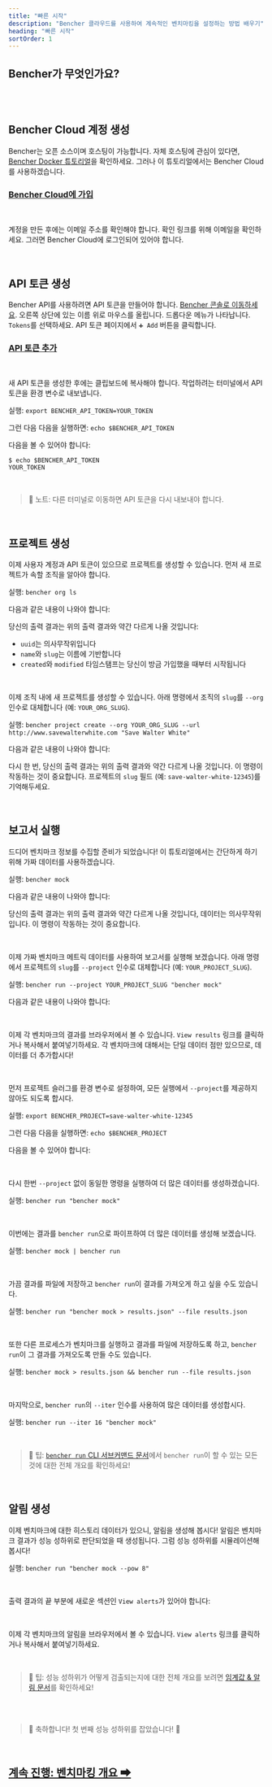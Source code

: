 ```yaml
---
title: "빠른 시작"
description: "Bencher 클라우드를 사용하여 계속적인 벤치마킹을 설정하는 방법 배우기"
heading: "빠른 시작"
sortOrder: 1
---
```




## Bencher가 무엇인가요?

<BencherIntro />

<br />

<QSInstallCli />

<br />

## Bencher Cloud 계정 생성

Bencher는 오픈 소스이며 호스팅이 가능합니다.
자체 호스팅에 관심이 있다면, [Bencher Docker 튜토리얼](/ko/docs/tutorial/docker/)을 확인하세요.
그러나 이 튜토리얼에서는 Bencher Cloud를 사용하겠습니다.


### <a id="signup-for-bencher-cloud" href="/auth/signup" target="_blank">Bencher Cloud에 가입</a>
<br />

계정을 만든 후에는 이메일 주소를 확인해야 합니다.
확인 링크를 위해 이메일을 확인하세요.
그러면 Bencher Cloud에 로그인되어 있어야 합니다.

<br />

## API 토큰 생성

Bencher API를 사용하려면 API 토큰을 만들어야 합니다.
<a href="/console" target="_blank">Bencher 콘솔로 이동하세요</a>.
오른쪽 상단에 있는 이름 위로 마우스를 올립니다.
드롭다운 메뉴가 나타납니다. `Tokens`를 선택하세요.
API 토큰 페이지에서 `➕ Add` 버튼을 클릭합니다.

### <a id="add-an-api-token" href="/auth/signup" target="_blank">API 토큰 추가</a>
<br />

새 API 토큰을 생성한 후에는 클립보드에 복사해야 합니다.
작업하려는 터미널에서 API 토큰을 환경 변수로 내보냅니다.

실행: `export BENCHER_API_TOKEN=YOUR_TOKEN`

그런 다음 다음을 실행하면: `echo $BENCHER_API_TOKEN`

다음을 볼 수 있어야 합니다:

```
$ echo $BENCHER_API_TOKEN
YOUR_TOKEN
```

<br />

> 🐰 노트: 다른 터미널로 이동하면 API 토큰을 다시 내보내야 합니다.

<br />

## 프로젝트 생성

이제 사용자 계정과 API 토큰이 있으므로 프로젝트를 생성할 수 있습니다.
먼저 새 프로젝트가 속할 조직을 알아야 합니다.

실행: `bencher org ls`

다음과 같은 내용이 나와야 합니다:

<QuickStart6 />

당신의 출력 결과는 위의 출력 결과와 약간 다르게 나올 것입니다:
- `uuid`는 의사무작위입니다
- `name`와 `slug`는 이름에 기반합니다
- `created`와 `modified` 타임스탬프는 당신이 방금 가입했을 때부터 시작됩니다

<br />

이제 조직 내에 새 프로젝트를 생성할 수 있습니다.
아래 명령에서 조직의 `slug`를 `--org` 인수로 대체합니다 (예: `YOUR_ORG_SLUG`).

실행: `bencher project create --org YOUR_ORG_SLUG --url http://www.savewalterwhite.com "Save Walter White"`

다음과 같은 내용이 나와야 합니다:

<QuickStart7 />

다시 한 번, 당신의 출력 결과는 위의 출력 결과와 약간 다르게 나올 것입니다.
이 명령이 작동하는 것이 중요합니다.
프로젝트의 `slug` 필드 (예: `save-walter-white-12345`)를 기억해두세요.

<br />

## 보고서 실행

드디어 벤치마크 정보를 수집할 준비가 되었습니다!
이 튜토리얼에서는 간단하게 하기 위해 가짜 데이터를 사용하겠습니다.

실행: `bencher mock`

다음과 같은 내용이 나와야 합니다:

<QuickStart8 />

당신의 출력 결과는 위의 출력 결과와 약간 다르게 나올 것입니다, 데이터는 의사무작위입니다.
이 명령이 작동하는 것이 중요합니다.

<br />

이제 가짜 벤치마크 메트릭 데이터를 사용하여 보고서를 실행해 보겠습니다.
아래 명령에서 프로젝트의 `slug`를 `--project` 인수로 대체합니다 (예: `YOUR_PROJECT_SLUG`).

실행: `bencher run --project YOUR_PROJECT_SLUG "bencher mock"`

다음과 같은 내용이 나와야 합니다:

<QuickStart9 />

<br />

이제 각 벤치마크의 결과를 브라우저에서 볼 수 있습니다.
`View results` 링크를 클릭하거나 복사해서 붙여넣기하세요.
각 벤치마크에 대해서는 단일 데이터 점만 있으므로, 데이터를 더 추가합시다!

<br />

먼저 프로젝트 슬러그를 환경 변수로 설정하여, 모든 실행에서 `--project`를 제공하지 않아도 되도록 합시다.

실행: `export BENCHER_PROJECT=save-walter-white-12345`

그런 다음 다음을 실행하면: `echo $BENCHER_PROJECT`

다음을 볼 수 있어야 합니다:

<QuickStart10 />

<br />

다시 한번 `--project` 없이 동일한 명령을 실행하여 더 많은 데이터를 생성하겠습니다.

실행: `bencher run "bencher mock"`

<br />

이번에는 결과를 `bencher run`으로 파이프하여 더 많은 데이터를 생성해 보겠습니다.

실행: `bencher mock | bencher run`

<br />

가끔 결과를 파일에 저장하고 `bencher run`이 결과를 가져오게 하고 싶을 수도 있습니다.

실행: `bencher run "bencher mock > results.json" --file results.json`

<br />

또한 다른 프로세스가 벤치마크를 실행하고 결과를 파일에 저장하도록 하고, `bencher run`이 그 결과를 가져오도록 만들 수도 있습니다.

실행: `bencher mock > results.json && bencher run --file results.json`

<br />

마지막으로, `bencher run`의 `--iter` 인수를 사용하여 많은 데이터를 생성합시다.

실행: `bencher run --iter 16 "bencher mock"`

<br />

> 🐰 팁: [`bencher run` CLI 서브커맨드 문서](/ko/docs/explanation/bencher-run/)에서 `bencher run`이 할 수 있는 모든 것에 대한 전체 개요를 확인하세요!

<br />

## 알림 생성

이제 벤치마크에 대한 히스토리 데이터가 있으니, 알림을 생성해 봅시다!
알림은 벤치마크 결과가 성능 성하위로 판단되었을 때 생성됩니다.
그럼 성능 성하위를 시뮬레이션해봅시다!

실행: `bencher run "bencher mock --pow 8"`

<br />

출력 결과의 끝 부분에 새로운 섹션인 `View alerts`가 있어야 합니다:

<QuickStart11 />

<br />

이제 각 벤치마크의 알림을 브라우저에서 볼 수 있습니다.
`View alerts` 링크를 클릭하거나 복사해서 붙여넣기하세요.

<br />

> 🐰 팁: 성능 성하위가 어떻게 검출되는지에 대한 전체 개요를 보려면 [임계값 & 알림 문서](/ko/docs/explanation/thresholds/)를 확인하세요!

<br />
<br />

> 🐰 축하합니다! 첫 번째 성능 성하위를 잡았습니다! 🎉

<br />

<h2><a href="/ko/docs/explanation/benchmarking/">계속 진행: 벤치마킹 개요 ➡</a></h2>
